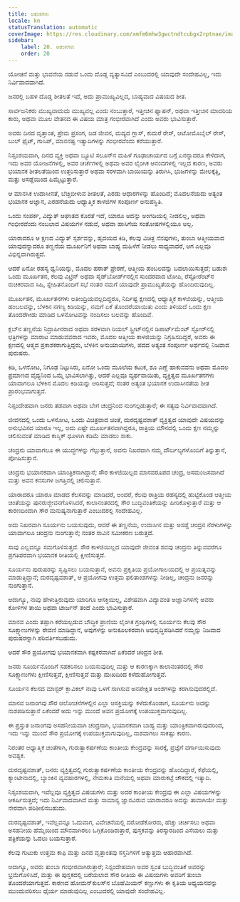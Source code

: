 ```yaml
---
title: ಆತಂಕಗಳು
locale: kn
statusTranslation: automatic
coverImage: https://res.cloudinary.com/xmfm6mhw3gwctndtcubgx2rptnae/image/upload/v1741354419/small_cover_la_gran_rebelion_28716e29d2.webp
sidebar:
    label: 20. ಆತಂಕಗಳು
    order: 20
---
```

ಯೋಚನೆ ಮತ್ತು ಭಾವನೆಯ ನಡುವೆ ಒಂದು ದೊಡ್ಡ ವ್ಯತ್ಯಾಸವಿದೆ ಎಂಬುದರಲ್ಲಿ ಯಾವುದೇ ಸಂದೇಹವಿಲ್ಲ, ಇದು ನಿರ್ವಿವಾದವಾಗಿದೆ.

ಜನರಲ್ಲಿ ಬಹಳ ದೊಡ್ಡ ಶೀತಲತೆ ಇದೆ, ಅದು ಪ್ರಾಮುಖ್ಯವಿಲ್ಲದ, ಬಾಹ್ಯವಾದ ವಿಷಯದ ಶೀತ.

ಸಾರ್ವಜನಿಕರು ಮುಖ್ಯವಾದುದು ಮುಖ್ಯವಲ್ಲ ಎಂದು ನಂಬುತ್ತಾರೆ, ಇತ್ತೀಚಿನ ಫ್ಯಾಷನ್, ಅಥವಾ ಇತ್ತೀಚಿನ ಮಾದರಿಯ ಕಾರು, ಅಥವಾ ಮೂಲ ವೇತನದ ಈ ವಿಷಯ ಮಾತ್ರ ಗಂಭೀರವಾಗಿದೆ ಎಂದು ಅವರು ಭಾವಿಸುತ್ತಾರೆ.

ಅವರು ದಿನದ ವೃತ್ತಾಂತ, ಪ್ರೇಮ ಪ್ರಸಂಗ, ಜಡ ಜೀವನ, ಮದ್ಯದ ಗ್ಲಾಸ್, ಕುದುರೆ ರೇಸ್, ಆಟೋಮೊಬೈಲ್ ರೇಸ್, ಬುಲ್ ಫೈಟ್, ಗಾಸಿಪ್, ಮಾನನಷ್ಟ ಇತ್ಯಾದಿಗಳನ್ನು ಗಂಭೀರವೆಂದು ಕರೆಯುತ್ತಾರೆ.

ನಿಸ್ಸಂಶಯವಾಗಿ, ದಿನದ ವ್ಯಕ್ತಿ ಅಥವಾ ಬ್ಯೂಟಿ ಸಲೂನ್‌ನ ಮಹಿಳೆ ಗೂಢಾಚಾರ್ಯದ ಬಗ್ಗೆ ಏನನ್ನಾದರೂ ಕೇಳಿದಾಗ, ಇದು ಅವರ ಯೋಜನೆಗಳಲ್ಲಿ, ಅವರ ಚರ್ಚೆಗಳಲ್ಲಿ ಅಥವಾ ಅವರ ಲೈಂಗಿಕ ಆನಂದಗಳಲ್ಲಿ ಇಲ್ಲದ ಕಾರಣ, ಅವರು ಭಯಾನಕ ಶೀತಲತೆಯಿಂದ ಉತ್ತರಿಸುತ್ತಾರೆ ಅಥವಾ ಸರಳವಾಗಿ ಬಾಯಿಯನ್ನು ತಿರುಗಿಸಿ, ಭುಜಗಳನ್ನು ಮೇಲಕ್ಕೆತ್ತಿ, ಮತ್ತು ಅಸಡ್ಡೆಯಿಂದ ಹಿಮ್ಮೆಟ್ಟುತ್ತಾರೆ.

ಆ ಮಾನಸಿಕ ಉದಾಸೀನತೆ, ಬೆಚ್ಚಿಬೀಳುವ ಶೀತಲತೆ, ಎರಡು ಆಧಾರಗಳನ್ನು ಹೊಂದಿದೆ; ಮೊದಲನೆಯದು ಅತ್ಯಂತ ಭಯಾನಕ ಅಜ್ಞಾನ, ಎರಡನೆಯದು ಆಧ್ಯಾತ್ಮಿಕ ಕಾಳಜಿಗಳ ಸಂಪೂರ್ಣ ಅನುಪಸ್ಥಿತಿ.

ಒಂದು ಸಂಪರ್ಕ, ವಿದ್ಯುತ್ ಆಘಾತದ ಕೊರತೆ ಇದೆ, ಯಾರೂ ಅದನ್ನು ಅಂಗಡಿಯಲ್ಲಿ ನೀಡಲಿಲ್ಲ, ಅಥವಾ ಗಂಭೀರವೆಂದು ನಂಬಲಾದ ವಿಷಯಗಳ ನಡುವೆ, ಅಥವಾ ಹಾಸಿಗೆಯ ಸಂತೋಷಗಳಲ್ಲಿಯೂ ಅಲ್ಲ.

ಯಾರಾದರೂ ಆ ಕ್ಷಣದ ವಿದ್ಯುತ್ ಸ್ಪರ್ಶವನ್ನು, ಹೃದಯದ ಕಿಡಿ, ಕೆಲವು ವಿಚಿತ್ರ ನೆನಪುಗಳು, ತುಂಬಾ ಆತ್ಮೀಯವಾದ ಯಾವುದನ್ನಾದರೂ ತಣ್ಣನೆಯ ಮೂರ್ಖನಿಗೆ ಅಥವಾ ಬಾಹ್ಯ ಮಹಿಳೆಗೆ ನೀಡಲು ಸಾಧ್ಯವಾದರೆ, ಆಗ ಎಲ್ಲವೂ ವಿಭಿನ್ನವಾಗಿರುತ್ತದೆ.

ಆದರೆ ಏನೋ ರಹಸ್ಯ ಧ್ವನಿಯನ್ನು, ಮೊದಲ ಹಠಾತ್ ಪ್ರೇರಣೆ, ಆತ್ಮೀಯ ಹಂಬಲವನ್ನು ಬದಲಾಯಿಸುತ್ತದೆ; ಬಹುಶಃ ಒಂದು ಮೂರ್ಖತನ, ಕೆಲವು ವಿಟ್ರಿನ್ ಅಥವಾ ಸೈಡ್‌ಬೋರ್ಡ್‌ನಲ್ಲಿನ ಸುಂದರವಾದ ಟೋಪಿ, ರೆಸ್ಟೋರೆಂಟ್‌ನ ರುಚಿಕರವಾದ ಸಿಹಿ, ಸ್ನೇಹಿತನೊಂದಿಗೆ ಸಭೆ ನಂತರ ನಮಗೆ ಯಾವುದೇ ಪ್ರಾಮುಖ್ಯತೆಯನ್ನು ಹೊಂದಿರುವುದಿಲ್ಲ.

ಮೂರ್ಖತನ, ಮೂರ್ಖತನಗಳು ಅತೀಂದ್ರಿಯವಲ್ಲದಿದ್ದರೂ, ನಿರ್ದಿಷ್ಟ ಕ್ಷಣದಲ್ಲಿ ಆಧ್ಯಾತ್ಮಿಕ ಕಾಳಜಿಯನ್ನು, ಆತ್ಮೀಯ ಹಂಬಲವನ್ನು, ಬೆಳಕಿನ ನಗಣ್ಯ ಕಿಡಿಯನ್ನು, ನಮಗೆ ಏಕೆ ತೊಂದರೆಯಾಯಿತು ಎಂದು ತಿಳಿಯದೆ ಒಂದು ಕ್ಷಣ ತೊಂದರೆಗೀಡು ಮಾಡಿದ ಒಳನೋಟವನ್ನು ನಂದಿಸಲು ಬಲವನ್ನು ಹೊಂದಿವೆ.

ಕ್ಲಬ್‌ನ ತಣ್ಣನೆಯ ನಿದ್ರಾಹೀನರಾದ ಅಥವಾ ಸರಳವಾಗಿ ರಿಯಲ್ ಸ್ಟ್ರೀಟ್‌ನಲ್ಲಿನ ಡಿಪಾರ್ಟ್‌ಮೆಂಟ್ ಸ್ಟೋರ್‌ನಲ್ಲಿ ಛತ್ರಿಗಳನ್ನು ಮಾರಾಟ ಮಾಡುವವರಾದ ಇವರು, ಮೊದಲ ಆತ್ಮೀಯ ಕಾಳಜಿಯನ್ನು ನಿಗ್ರಹಿಸದಿದ್ದರೆ, ಅವರು ಈ ಕ್ಷಣದಲ್ಲಿ ಆತ್ಮದ ಪ್ರಕಾಶಕರಾಗುತ್ತಿದ್ದರು, ಬೆಳಕಿನ ಅನುಯಾಯಿಗಳು, ಪದದ ಅತ್ಯಂತ ಸಂಪೂರ್ಣ ಅರ್ಥದಲ್ಲಿ ನಿಜವಾದ ಪುರುಷರು.

ಕಿಡಿ, ಒಳನೋಟ, ನಿಗೂಢ ನಿಟ್ಟುಸಿರು, ಏನೋ ಒಂದು ಮೂಲೆಯ ಕಟುಕ, ಶೂ ಎಣ್ಣೆ ಹಾಕುವವನು ಅಥವಾ ಮೊದಲ ಪ್ರಮಾಣದ ವೈದ್ಯನಿಂದ ಒಮ್ಮೆ ಭಾವಿಸಲಾಗಿತ್ತು, ಆದರೆ ಎಲ್ಲವೂ ವ್ಯರ್ಥವಾಯಿತು, ವ್ಯಕ್ತಿತ್ವದ ಮೂರ್ಖತನಗಳು ಯಾವಾಗಲೂ ಬೆಳಕಿನ ಮೊದಲ ಕಿಡಿಯನ್ನು ಆರಿಸುತ್ತವೆ; ನಂತರ ಅತ್ಯಂತ ಭಯಾನಕ ಉದಾಸೀನತೆಯ ಶೀತ ಪ್ರಾರಂಭವಾಗುತ್ತದೆ.

ನಿಸ್ಸಂದೇಹವಾಗಿ ಜನರು ತಡವಾಗಿ ಅಥವಾ ಬೇಗ ಚಂದ್ರನಿಂದ ನುಂಗಲ್ಪಡುತ್ತಾರೆ; ಈ ಸತ್ಯವು ನಿರ್ವಿವಾದವಾಗಿದೆ.

ಜೀವನದಲ್ಲಿ ಒಂದು ಒಳನೋಟ, ಒಂದು ವಿಚಿತ್ರವಾದ ಚಿಂತೆ, ದುರದೃಷ್ಟವಶಾತ್ ವ್ಯಕ್ತಿತ್ವದ ಯಾವುದೇ ವಿಷಯವನ್ನು ಅನುಭವಿಸದ ಯಾರೂ ಇಲ್ಲ, ಅದು ಎಷ್ಟೇ ಮೂರ್ಖತನವಾಗಿದ್ದರೂ, ರಾತ್ರಿಯ ಮೌನದಲ್ಲಿ ಒಂದು ಕ್ಷಣ ನಮ್ಮನ್ನು ಚಲಿಸುವಂತೆ ಮಾಡಿದ ಕಾಸ್ಮಿಕ್ ಧೂಳಾಗಿ ಕಡಿಮೆ ಮಾಡಲು ಸಾಕು.

ಚಂದ್ರನು ಯಾವಾಗಲೂ ಈ ಯುದ್ಧಗಳನ್ನು ಗೆಲ್ಲುತ್ತಾನೆ, ಅವನು ನಿಖರವಾಗಿ ನಮ್ಮ ದೌರ್ಬಲ್ಯಗಳೊಂದಿಗೆ ತಿನ್ನುತ್ತಾನೆ, ಪೋಷಿಸುತ್ತಾನೆ.

ಚಂದ್ರನು ಭಯಾನಕವಾಗಿ ಯಾಂತ್ರಿಕನಾಗಿದ್ದಾನೆ; ಸೌರ ಕಾಳಜಿಯಿಲ್ಲದ ಮಾನವರೂಪದ ಚಂದ್ರ, ಅಸಮಂಜಸವಾಗಿದೆ ಮತ್ತು ಅವನ ಕನಸುಗಳ ಜಗತ್ತಿನಲ್ಲಿ ಚಲಿಸುತ್ತಾನೆ.

ಯಾರಾದರೂ ಯಾರೂ ಮಾಡದ ಕೆಲಸವನ್ನು ಮಾಡಿದರೆ, ಅಂದರೆ, ಕೆಲವು ರಾತ್ರಿಯ ರಹಸ್ಯದಲ್ಲಿ ಹುಟ್ಟಿಕೊಂಡ ಆತ್ಮೀಯ ಚಿಂತೆಯನ್ನು ಪುನರುಜ್ಜೀವನಗೊಳಿಸಿದರೆ, ಕಾಲಾನಂತರದಲ್ಲಿ ಸೌರ ಬುದ್ಧಿವಂತಿಕೆಯನ್ನು ಹೀರಿಕೊಳ್ಳುತ್ತಾರೆ ಮತ್ತು ಆ ಕಾರಣದಿಂದಾಗಿ ಸೌರ ಮನುಷ್ಯನಾಗುತ್ತಾರೆ ಎಂಬುದರಲ್ಲಿ ಸಂದೇಹವಿಲ್ಲ.

ಅದು ನಿಖರವಾಗಿ ಸೂರ್ಯನು ಬಯಸುವುದು, ಆದರೆ ಈ ತಣ್ಣನೆಯ, ಉದಾಸೀನ ಮತ್ತು ಅಸಡ್ಡೆ ಚಂದ್ರನ ನೆರಳುಗಳನ್ನು ಯಾವಾಗಲೂ ಚಂದ್ರನು ನುಂಗುತ್ತಾನೆ; ನಂತರ ಸಾವಿನ ಸಮೀಕರಣ ಬರುತ್ತದೆ.

ಸಾವು ಎಲ್ಲವನ್ನೂ ಸಮಗೊಳಿಸುತ್ತದೆ. ಸೌರ ಕಾಳಜಿಯಿಲ್ಲದ ಯಾವುದೇ ಜೀವಂತ ಶವವು ಚಂದ್ರನು ತಿನ್ನುವವರೆಗೂ ಪ್ರಗತಿಪರವಾಗಿ ಭಯಾನಕ ರೀತಿಯಲ್ಲಿ ಕ್ಷೀಣಿಸುತ್ತದೆ.

ಸೂರ್ಯನು ಪುರುಷರನ್ನು ಸೃಷ್ಟಿಸಲು ಬಯಸುತ್ತಾನೆ, ಅವನು ಪ್ರಕೃತಿಯ ಪ್ರಯೋಗಾಲಯದಲ್ಲಿ ಆ ಪ್ರಯತ್ನವನ್ನು ಮಾಡುತ್ತಿದ್ದಾನೆ; ದುರದೃಷ್ಟವಶಾತ್, ಆ ಪ್ರಯೋಗವು ಉತ್ತಮ ಫಲಿತಾಂಶಗಳನ್ನು ನೀಡಿಲ್ಲ, ಚಂದ್ರನು ಜನರನ್ನು ನುಂಗುತ್ತಾನೆ.

ಆದಾಗ್ಯೂ, ನಾವು ಹೇಳುತ್ತಿರುವುದು ಯಾರಿಗೂ ಆಸಕ್ತಿಯಿಲ್ಲ, ವಿಶೇಷವಾಗಿ ವಿದ್ಯಾವಂತ ಅಜ್ಞಾನಿಗಳಿಗೆ; ಅವರು ಕೋಳಿಗಳ ತಾಯಿ ಅಥವಾ ಟಾರ್ಜನ್ ತಂದೆ ಎಂದು ಭಾವಿಸುತ್ತಾರೆ.

ಮಾನವ ಎಂದು ತಪ್ಪಾಗಿ ಕರೆಯಲ್ಪಡುವ ಬೌದ್ಧಿಕ ಪ್ರಾಣಿಯ ಲೈಂಗಿಕ ಗ್ರಂಥಿಗಳಲ್ಲಿ ಸೂರ್ಯನು ಕೆಲವು ಸೌರ ಸೂಕ್ಷ್ಮಾಣುಗಳನ್ನು ಠೇವಣಿ ಮಾಡಿದ್ದಾನೆ, ಅವುಗಳನ್ನು ಅನುಕೂಲಕರವಾಗಿ ಅಭಿವೃದ್ಧಿಪಡಿಸಿದರೆ ನಮ್ಮನ್ನು ನಿಜವಾದ ಪುರುಷರನ್ನಾಗಿ ಪರಿವರ್ತಿಸಬಹುದು.

ಆದರೆ ಸೌರ ಪ್ರಯೋಗವು ಭಯಾನಕವಾಗಿ ಕಷ್ಟಕರವಾಗಿದೆ ಏಕೆಂದರೆ ಚಂದ್ರನ ಶೀತ.

ಜನರು ಸೂರ್ಯನೊಂದಿಗೆ ಸಹಕರಿಸಲು ಬಯಸುವುದಿಲ್ಲ ಮತ್ತು ಆ ಕಾರಣಕ್ಕಾಗಿ ಕಾಲಾನಂತರದಲ್ಲಿ ಸೌರ ಸೂಕ್ಷ್ಮಾಣುಗಳು ಕ್ಷೀಣಿಸುತ್ತವೆ, ಕ್ಷೀಣಿಸುತ್ತವೆ ಮತ್ತು ದುಃಖದಿಂದ ಕಳೆದುಹೋಗುತ್ತವೆ.

ಸೂರ್ಯನ ಕೆಲಸದ ಮಾಸ್ಟರ್ ಕ್ಲಾವಿಕಲ್ ನಾವು ಒಳಗೆ ಸಾಗಿಸುವ ಅನಪೇಕ್ಷಿತ ಅಂಶಗಳನ್ನು ಕರಗಿಸುವುದರಲ್ಲಿದೆ.

ಮಾನವ ಜನಾಂಗವು ಸೌರ ಆಲೋಚನೆಗಳಲ್ಲಿನ ಎಲ್ಲಾ ಆಸಕ್ತಿಯನ್ನು ಕಳೆದುಕೊಂಡಾಗ, ಸೂರ್ಯನು ಅದನ್ನು ನಾಶಪಡಿಸುತ್ತಾನೆ ಏಕೆಂದರೆ ಅದು ಇನ್ನು ಮುಂದೆ ಅವನ ಪ್ರಯೋಗಕ್ಕೆ ಉಪಯುಕ್ತವಾಗುವುದಿಲ್ಲ.

ಈ ಪ್ರಸ್ತುತ ಜನಾಂಗವು ಅಸಹನೀಯವಾಗಿ ಚಂದ್ರನಾಗಿ, ಭಯಾನಕವಾಗಿ ಬಾಹ್ಯ ಮತ್ತು ಯಾಂತ್ರಿಕವಾಗಿರುವುದರಿಂದ, ಇದು ಇನ್ನು ಮುಂದೆ ಸೌರ ಪ್ರಯೋಗಕ್ಕೆ ಉಪಯುಕ್ತವಾಗುವುದಿಲ್ಲ, ನಾಶವಾಗಲು ಸಾಕಷ್ಟು ಕಾರಣ.

ನಿರಂತರ ಆಧ್ಯಾತ್ಮಿಕ ಚಿಂತೆಗಾಗಿ, ಗುರುತ್ವಾಕರ್ಷಣೆಯ ಕಾಂತೀಯ ಕೇಂದ್ರವನ್ನು ಸಾರಕ್ಕೆ, ಪ್ರಜ್ಞೆಗೆ ವರ್ಗಾಯಿಸುವುದು ಅವಶ್ಯಕ.

ದುರದೃಷ್ಟವಶಾತ್, ಜನರು ವ್ಯಕ್ತಿತ್ವದಲ್ಲಿ ಗುರುತ್ವಾಕರ್ಷಣೆಯ ಕಾಂತೀಯ ಕೇಂದ್ರವನ್ನು ಹೊಂದಿದ್ದಾರೆ, ಕೆಫೆಯಲ್ಲಿ, ಕ್ಯಾಂಟೀನಾದಲ್ಲಿ, ಬ್ಯಾಂಕಿನ ವ್ಯವಹಾರಗಳಲ್ಲಿ, ನೇಮಕಾತಿ ಮನೆಯಲ್ಲಿ ಅಥವಾ ಮಾರುಕಟ್ಟೆ ಚೌಕದಲ್ಲಿ ಇತ್ಯಾದಿ.

ನಿಸ್ಸಂಶಯವಾಗಿ, ಇವೆಲ್ಲವೂ ವ್ಯಕ್ತಿತ್ವದ ವಿಷಯಗಳು ಮತ್ತು ಅದರ ಕಾಂತೀಯ ಕೇಂದ್ರವು ಈ ಎಲ್ಲಾ ವಿಷಯಗಳನ್ನು ಆಕರ್ಷಿಸುತ್ತದೆ; ಇದು ನಿರ್ವಿವಾದವಾಗಿದೆ ಮತ್ತು ಸಾಮಾನ್ಯ ಜ್ಞಾನವಿರುವ ಯಾರಾದರೂ ಅದನ್ನು ತಾವಾಗಿಯೇ ಮತ್ತು ನೇರವಾಗಿ ಪರಿಶೀಲಿಸಬಹುದು.

ದುರದೃಷ್ಟವಶಾತ್, ಇವೆಲ್ಲವನ್ನೂ ಓದುವಾಗ, ವಿವೇಚನೆಯಲ್ಲಿ ದರೋಡೆಕೋರರು, ಹೆಚ್ಚು ಚರ್ಚಿಸಲು ಅಥವಾ ಅಸಹನೀಯ ಹೆಮ್ಮೆಯಿಂದ ಮೌನವಾಗಿರಲು ಒಗ್ಗಿಕೊಂಡಿರುತ್ತಾರೆ, ಪುಸ್ತಕವನ್ನು ತಿರಸ್ಕಾರದಿಂದ ಎಸೆಯಲು ಮತ್ತು ಪತ್ರಿಕೆಯನ್ನು ಓದಲು ಬಯಸುತ್ತಾರೆ.

ಕೆಲವು ಗುಟುಕು ಉತ್ತಮ ಕಾಫಿ ಮತ್ತು ದಿನದ ವೃತ್ತಾಂತವು ಸಸ್ತನಿಗಳಿಗೆ ಅತ್ಯುತ್ತಮ ಆಹಾರವಾಗಿದೆ.

ಆದಾಗ್ಯೂ, ಅವರು ತುಂಬಾ ಗಂಭೀರವಾಗಿರುತ್ತಾರೆ; ನಿಸ್ಸಂದೇಹವಾಗಿ ಅವರ ಸ್ವಂತ ಬುದ್ಧಿವಂತಿಕೆ ಅವರನ್ನು ಭ್ರಮೆಗೊಳಿಸಿದೆ, ಮತ್ತು ಈ ಪುಸ್ತಕದಲ್ಲಿ ಬರೆಯಲಾದ ಸೌರ ರೀತಿಯ ಈ ವಿಷಯಗಳು ಅವರಿಗೆ ತುಂಬಾ ತೊಂದರೆಯಾಗುತ್ತವೆ. ಕಾರಣದ ಹೋಮನ್‌ಕುಲಸ್‌ನ ಬೊಹೆಮಿಯನ್ ಕಣ್ಣುಗಳು ಈ ಕೃತಿಯ ಅಧ್ಯಯನವನ್ನು ಮುಂದುವರಿಸಲು ಧೈರ್ಯ ಮಾಡುವುದಿಲ್ಲ ಎಂಬುದರಲ್ಲಿ ಯಾವುದೇ ಸಂದೇಹವಿಲ್ಲ.
